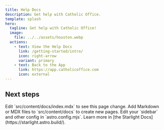 ```yaml
---
title: Help Docs
description: Get help with Catholic Office.
template: splash
hero:
  tagline: Get help with Catholic Office!
  image:
    file: ../../assets/houston.webp
  actions:
    - text: View the Help Docs
      link: /getting-started/intro/
      icon: right-arrow
      variant: primary
    - text: Back to the App
      link: https://app.catholicoffice.com
      icon: external
---
```



## Next steps

<CardGrid stagger>
	<Card title="Update content" icon="pencil">
		Edit `src/content/docs/index.mdx` to see this page change.
	</Card>
	<Card title="Add new content" icon="add-document">
		Add Markdown or MDX files to `src/content/docs` to create new pages.
	</Card>
	<Card title="Configure your site" icon="setting">
		Edit your `sidebar` and other config in `astro.config.mjs`.
	</Card>
	<Card title="Read the docs" icon="open-book">
		Learn more in [the Starlight Docs](https://starlight.astro.build/).
	</Card>
</CardGrid>
